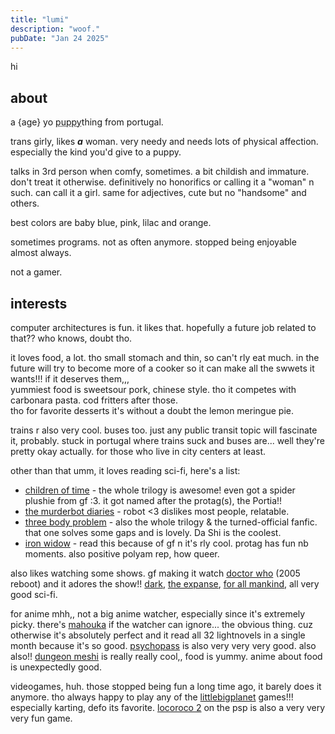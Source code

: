 ```yaml
---
title: "lumi"
description: "woof."
pubDate: "Jan 24 2025"
---
```


hi

## about

<span class="about">a {age} yo <abbr title="yes, really." class="puppy">puppy</abbr>thing from portugal.</span>

trans girly, likes ***a*** woman. very needy and needs lots of physical affection. especially the kind you'd give to a puppy.

talks in 3rd person when comfy, sometimes. a bit childish and immature. don't treat it otherwise. definitively no honorifics or calling it a "woman" n such. can call it a girl.
same for adjectives, cute but no "handsome" and others.

best colors are baby blue, pink, lilac and orange.

sometimes programs. not as often anymore. stopped being enjoyable almost always.

not a gamer.

## interests

computer architectures is fun. it likes that. hopefully a future job related to that?? who knows, doubt tho.

it loves food, a lot. tho small stomach and thin, so can't rly eat much. in the future will try to become more of a cooker so it can make all the swwets it wants!!! if it deserves them,,,\
yummiest food is sweetsour pork, chinese style. tho it competes with carbonara pasta. cod fritters after those.\
tho for favorite desserts it's without a doubt the lemon meringue pie.

trains r also very cool. buses too. just any public transit topic will fascinate it, probably. stuck in portugal where trains suck and buses are...
well they're pretty okay actually. for those who live in city centers at least.

other than that umm, it loves reading sci-fi, here's a list:
- [children of time][childrenoftime] - the whole trilogy is awesome! even got a spider plushie from gf :3. it got named after the protag(s), the Portia!!
- [the murderbot diaries][murderbot] - robot \<3 dislikes most people, relatable.
- [three body problem][threebody] - also the whole trilogy & the turned-official fanfic. that one solves some gaps and is lovely. Da Shi is the coolest.
- [iron widow][ironwidow] - read this because of gf n it's rly cool. protag has fun nb moments. also positive polyam rep, how queer.

also likes watching some shows. gf making it watch [doctor who][drwho] (2005 reboot) and it adores the show!! [dark][dark], [the expanse][expanse],
[for all mankind][forallmankind], all very good sci-fi.

for anime mhh,, not a big anime watcher, especially since it's extremely picky. there's [mahouka][mahouka] if the watcher can ignore... the obvious thing.
cuz otherwise it's absolutely perfect and it read all 32 lightnovels in a single month because it's so good.
[psychopass][psychopass] is also very very very good. also also!! [dungeon meshi][dungeonmeshi] is really really cool,, food is yummy. anime about food is unexpectedly good.

videogames, huh. those stopped being fun a long time ago, it barely does it anymore. tho always happy to play any of the [littlebigplanet][lbp] games!!! especially karting, defo its favorite.
[locoroco 2][locoroco] on the psp is also a very very very fun game.

[childrenoftime]: https://en.wikipedia.org/wiki/Children_of_Time_(novel)
[murderbot]: https://en.wikipedia.org/wiki/The_Murderbot_Diaries
[threebody]: https://en.wikipedia.org/wiki/Remembrance_of_Earth's_Past
[ironwidow]: https://en.wikipedia.org/wiki/Iron_Widow
[drwho]: https://en.wikipedia.org/wiki/Doctor_Who
[dark]: https://en.wikipedia.org/wiki/Dark_(TV_series)
[expanse]: https://en.wikipedia.org/wiki/The_Expanse_(TV_series)
[forallmankind]: https://en.wikipedia.org/wiki/For_All_Mankind_(TV_series)
[mahouka]: https://en.wikipedia.org/wiki/The_Irregular_at_Magic_High_School
[psychopass]: https://en.wikipedia.org/wiki/Psycho-Pass
[dungeonmeshi]: https://en.wikipedia.org/wiki/Delicious_in_Dungeon
[lbp]: https://en.wikipedia.org/wiki/LittleBigPlanet
[locoroco]: https://en.wikipedia.org/wiki/LocoRoco
